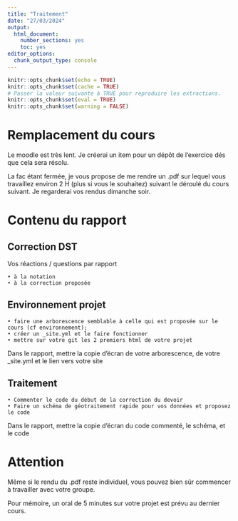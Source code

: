 ```yaml
---
title: "Traitement"
date: "27/03/2024"
output: 
  html_document: 
    number_sections: yes
    toc: yes
editor_options: 
  chunk_output_type: console
---
```



```r
knitr::opts_chunk$set(echo = TRUE)
knitr::opts_chunk$set(cache = TRUE)
# Passer la valeur suivante à TRUE pour reproduire les extractions.
knitr::opts_chunk$set(eval = TRUE)
knitr::opts_chunk$set(warning = FALSE)
```


# Remplacement du cours

Le moodle est très lent. Je créerai un item pour un dépôt de l'exercice dés que cela
sera résolu.

La fac étant fermée, je vous propose de me rendre un .pdf sur lequel vous travaillez environ 2 H (plus si vous le souhaitez) suivant le déroulé du cours suivant. Je regarderai vos rendus dimanche soir.

# Contenu du rapport

## Correction DST

Vos réactions / questions par rapport 

    • à la notation
    • à la correction proposée

## Environnement projet

    • faire une arborescence semblable à celle qui est proposée sur le cours (cf environnement); 
    • créer un _site.yml et le faire fonctionner
    • mettre sur votre git les 2 premiers html de votre projet 

Dans le rapport, mettre la copie d'écran de votre arborescence, de votre _site.yml et le lien vers votre site

## Traitement

    • Commenter le code du début de la correction du devoir
    • Faire un schéma de géotraitement rapide pour vos données et proposez le code

Dans le rapport, mettre la copie d'écran du code commenté, le schéma, et le code

# Attention

Même si le rendu du .pdf reste individuel, vous pouvez bien sûr commencer à travailler avec votre groupe.

Pour mémoire, un oral de 5 minutes sur votre projet est prévu au dernier cours.





